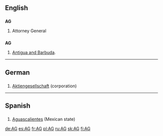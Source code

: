 {{see|Appendix:Variations of "ag"}}
==English==

==={{initialism}}===
'''AG'''

# Attorney General

==={{abbreviation}}===
'''AG'''

# [[Antigua and Barbuda]].

----

==German==

==={{initialism}}===
{{infl|de|initialism}}

# [[Aktiengesellschaft]] (corporation)

----

==Spanish==

==={{abbreviation}}===
{{infl|es|abbreviation}}

# [[Aguascalientes]] (Mexican state)

[[de:AG]]
[[es:AG]]
[[fr:AG]]
[[pl:AG]]
[[ru:AG]]
[[sk:AG]]
[[fi:AG]]